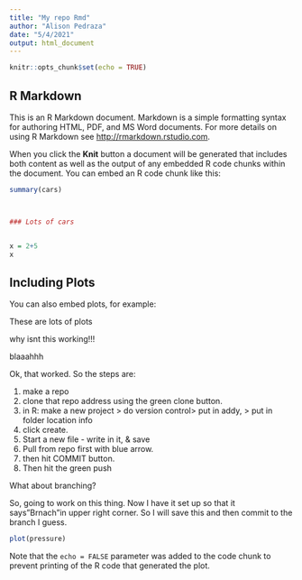 ```yaml
---
title: "My repo Rmd"
author: "Alison Pedraza"
date: "5/4/2021"
output: html_document
---
```


```r
knitr::opts_chunk$set(echo = TRUE)
```

## R Markdown

This is an R Markdown document. Markdown is a simple formatting syntax for authoring HTML, PDF, and MS Word documents. For more details on using R Markdown see <http://rmarkdown.rstudio.com>.

When you click the **Knit** button a document will be generated that includes both content as well as the output of any embedded R code chunks within the document. You can embed an R code chunk like this:

```r
summary(cars)



### Lots of cars


x = 2+5
x
```

## Including Plots

You can also embed plots, for example:

These are lots of plots

why isnt this working!!!

blaaahhh

Ok, that worked.
So the steps are:

1. make a repo
2. clone that repo address using the green clone button.
3. in R: make a new project > do version control> put in addy, > put in folder location info
4. click create.
5. Start a new file - write in it, & save
6. Pull from repo first with blue arrow.
7. then hit COMMIT button.
8. Then hit the green push


What about branching?

So, going to work on this thing.
Now I have it set up so that it says"Brnach"in upper right corner. So I will save this and then commit to the branch I guess. 

```r
plot(pressure)
```

Note that the `echo = FALSE` parameter was added to the code chunk to prevent printing of the R code that generated the plot.
